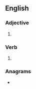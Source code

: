 ==English==

===Adjective===
{{en-adj}}

# {{standard spelling of|from=non-Oxford British spelling|polarized}}

===Verb===
{{head|en|verb form}}

# {{en-past of|polarise}}

===Anagrams===
* {{anagrams|en|a=adeiloprs|laid ropes|prolidase}}